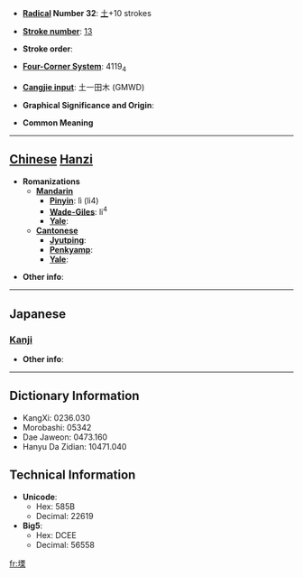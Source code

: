 * '''[[Wiktionary:Chinese radical index| Radical]] Number 32''': [[Wiktionary:Chinese radical index 土|土]]+10 strokes

* '''[[Wiktionary:Chinese total strokes index|Stroke number]]''': [[Wiktionary:Chinese total strokes index 13|13]]

* '''Stroke order''': 

* '''[[Wiktionary:Chinese four corner index|Four-Corner System]]''': 4119<sub>4</sub>

* '''[[Wiktionary:Chinese Cangjie index|Cangjie input]]''': 土一田木 (GMWD)

* '''Graphical Significance and Origin''': 

* '''Common Meaning'''

----

== [[Chinese]] [[Hanzi]] ==

* '''Romanizations'''
** '''[[Mandarin]]'''
*** '''[[Pinyin]]''': lì (li4)
*** '''[[Wade-Giles]]''': li<sup>4</sup>
*** '''[[Yale]]''': 
** '''[[Cantonese]]'''
*** '''[[Jyutping]]''':
*** '''[[Penkyamp]]''': 
*** '''[[Yale]]''': 

* '''Other info''': 

----

==Japanese==
===[[Kanji]]===
{{kanji|on readings=[[りつ]] (ritsu), [[りち]] (richi)|kun readings=[[ふさがる]] (fusagaru)}}

* '''Other info''':  

----

== Dictionary Information ==

* KangXi: 0236.030
* Morobashi: 05342
* Dae Jaweon: 0473.160
* Hanyu Da Zidian: 10471.040

== Technical Information ==

* '''Unicode''':
** Hex: 585B
** Decimal: 22619
* '''Big5''':
** Hex: DCEE
** Decimal: 56558

[[fr:塛]]